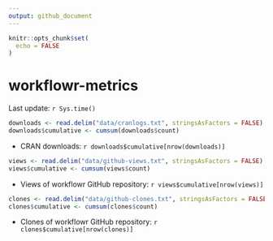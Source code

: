 ```yaml
---
output: github_document
---
```


<!-- README.md is generated from README.Rmd. Please edit that file -->

```r
knitr::opts_chunk$set(
  echo = FALSE
)
```

# workflowr-metrics

Last update: `r Sys.time()`

```r
downloads <- read.delim("data/cranlogs.txt", stringsAsFactors = FALSE)
downloads$cumulative <- cumsum(downloads$count)
```

* CRAN downloads: `r downloads$cumulative[nrow(downloads)]`

```r
views <- read.delim("data/github-views.txt", stringsAsFactors = FALSE)
views$cumulative <- cumsum(views$count)
```

* Views of workflowr GitHub repository: `r views$cumulative[nrow(views)]`

```r
clones <- read.delim("data/github-clones.txt", stringsAsFactors = FALSE)
clones$cumulative <- cumsum(clones$count)
```

* Clones of workflowr GitHub repository: `r clones$cumulative[nrow(clones)]`

